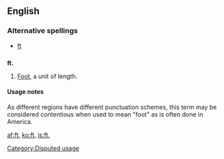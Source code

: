 {{also|ft|Ft|Ft.|FT}}
==English==

===Alternative spellings===
*[[ft]]

==={{abbreviation}}===
'''ft.'''

# {{US}} [[foot|Foot]], a unit of length.

====Usage notes====
As different regions have different punctuation schemes, this term may be considered contentious when used to mean "foot" as is often done in America.

[[Category:Disputed usage]]

[[af:ft.]]
[[ko:ft.]]
[[is:ft.]]